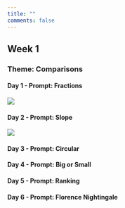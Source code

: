 ```yaml
---
title: ""
comments: false
---
```


::: column-page
## Week 1

### Theme: Comparisons

#### Day 1 - Prompt: Fractions

![](/fig/Day1.png){fig-align="center"}

#### Day 2 - Prompt: Slope

![](/fig/Day2.png){fig-align="center"}

#### Day 3 - Prompt: Circular

#### Day 4 - Prompt: Big or Small

#### Day 5 - Prompt: Ranking

#### Day 6 - Prompt: Florence Nightingale

:::
